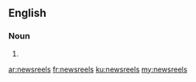 ==English==

===Noun===
{{head|en|plural}}

# {{plural of|newsreel|lang=en}}

[[ar:newsreels]]
[[fr:newsreels]]
[[ku:newsreels]]
[[my:newsreels]]